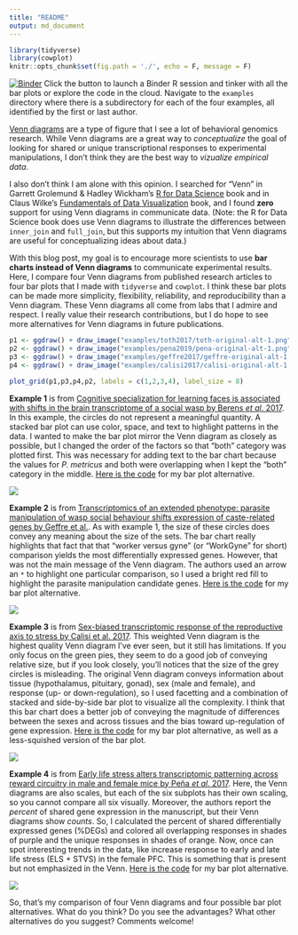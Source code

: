 ```yaml
---
title: "README"
output: md_document
---
```


```r
library(tidyverse)
library(cowplot)
knitr::opts_chunk$set(fig.path = './', echo = F, message = F)
```

[![Binder](http://mybinder.org/badge.svg)](http://beta.mybinder.org/v2/gh/raynamharris/vennbar/master?urlpath=rstudio)
Click the button to launch a Binder R session and tinker with all the bar plots or explore the code in the cloud. Navigate to the `examples` directory where there is a subdirectory for each of the four examples, all identified by the first or last author.

[Venn diagrams](https://en.wikipedia.org/wiki/Venn_diagram) are a type of figure that I see a lot of behavioral genomics research. While Venn diagrams are a great way to _conceptualize_ the goal of looking for shared or unique transcriptional responses to experimental manipulations, I don't think they are the best way to _vizualize empirical data_. 

I also don't think I am alone with this opinion. I searched for "Venn" in Garrett Grolemund & Hadley Wickham's [R for Data Science](https://r4ds.had.co.nz/) book and in Claus Wilke's [Fundamentals of Data Visualization](https://serialmentor.com/dataviz/) book, and I found **zero** support for using Venn diagrams in communicate data. (Note: the R for Data Science book does use Venn diagrams to illustrate the differences between `inner_join` and `full_join`, but this supports my intuition that Venn diagrams are useful for conceptualizing ideas about data.) 

With this blog post, my goal is to encourage more scientists to use **bar charts instead of Venn diagrams** to communicate experimental results. Here, I compare four Venn diagrams from published research articles to four bar plots that I made with `tidyverse` and `cowplot`. I think these bar plots can be made more simplicity, flexibility, reliability, and reproducibility than a Venn diagram. These Venn diagrams all come from labs that I admire and respect. I really value their research contributions, but I do hope to see more alternatives for Venn diagrams in future publications.

```r
p1 <- ggdraw() + draw_image("examples/toth2017/toth-original-alt-1.png")
p2 <- ggdraw() + draw_image("examples/pena2019/pena-original-alt-1.png")
p3 <- ggdraw() + draw_image("examples/geffre2017/geffre-original-alt-1.png")
p4 <- ggdraw() + draw_image("examples/calisi2017/calisi-original-alt-1.png")

plot_grid(p1,p3,p4,p2, labels = c(1,2,3,4), label_size = 8)
```

**Example 1**  is from [Cognitive specialization for learning faces is associated with shifts in the brain transcriptome of a social wasp by Berens _et al_. 2017](http://jeb.biologists.org/content/220/12/2149). In this example, the circles do not represent a meaningful quantity. A stacked bar plot can use color, space, and text to highlight patterns in the data. I wanted to make the bar plot mirror the Venn diagram as closely as possible, but I changed the order of the factors so that "both" category was plotted first. This was necessary for adding text to the bar chart because the values for _P. metricus_ and both were overlapping when I kept the "both" category in the middle. [Here is the code](https://github.com/raynamharris/vennbar/blob/master/examples/toth2017/toth-venn.md) for my bar plot alternative.


![](./examples/toth2017/toth-original-alt-1.png)

**Example 2** is from [Transcriptomics of an extended phenotype: parasite manipulation of wasp social behaviour shifts expression of caste-related genes by Geffre et al.](https://royalsocietypublishing.org/doi/full/10.1098/rspb.2017.0029?url_ver=Z39.88-2003&rfr_id=ori:rid:crossref.org&rfr_dat=cr_pub%3dpubmed). As with example 1, the size of these circles does convey any meaning about the size of the sets. The bar chart really highlights that fact that that "worker versus gyne" (or "WorkGyne" for short) comparison yields the most differentially expressed genes. However, that was not the main message of the Venn diagram. The authors used an arrow an `*` to highlight one particular comparison, so I used a bright red fill to highlight the parasite manipulation candidate genes. [Here is the code](https://github.com/raynamharris/vennbar/blob/master/examples/geffre2017/geffre-venn.md) for my bar plot alternative. 

![](./examples/geffre2017/geffre-original-alt-1.png)

**Example 3** is from [Sex-biased transcriptomic response of the reproductive axis to stress by Calisi et al. 2017](https://www.sciencedirect.com/science/article/pii/S0018506X17302696?via%3Dihub). This weighted Venn diagram is the highest quality Venn diagram I've ever seen, but it still has limitations. If you only focus on the green pies, they seem to do a good job of conveying relative size, but if you look closely, you'll notices that the size of the grey circles is misleading. The original Venn diagram conveys information about tissue (hypothalamus, pituitary, gonad), sex (male and female), and response (up- or down-regulation), so I used facetting and a combination of stacked and side-by-side bar plot to visualize all the complexity. I think that this bar chart does a better job of conveying the magnitude of differences between the sexes and across tissues and the bias toward up-regulation of gene expression. [Here is the code](https://github.com/raynamharris/vennbar/blob/master/examples/calisi2017/calisi-venn.md) for my bar plot alternative, as well as a less-squished version of the bar plot.  

![](./examples/calisi2017/calisi-original-alt-1.png)


**Example 4** is from [Early life stress alters transcriptomic patterning across reward circuitry in male and female mice by Peña _et al._ 2017](https://www.biorxiv.org/content/10.1101/624353v1). Here, the Venn diagrams are also scales, but each of the six subplots has their own scaling, so you cannot compare all six visually. Moreover, the authors report the *percent* of shared gene expression in the manuscript, but their Venn diagrams show *counts*. So, I calculated the percent of shared differentially expressed genes (%DEGs) and colored all overlapping responses in shades of purple and the unique responses in shades of orange. Now, once can spot interesting trends in the data, like increase response to early and late life stress (ELS + STVS) in the female PFC. This is something that is present but not emphasized in the Venn. [Here is the code](https://github.com/raynamharris/vennbar/blob/master/examples/pena2019/pena-venn.md) for my bar plot alternative.

![](./examples/pena2019/pena-original-alt-1.png)


So, that's my comparison of four Venn diagrams and four possible bar plot alternatives. What do you think? Do you see the advantages? What other alternatives do you suggest? Comments welcome!